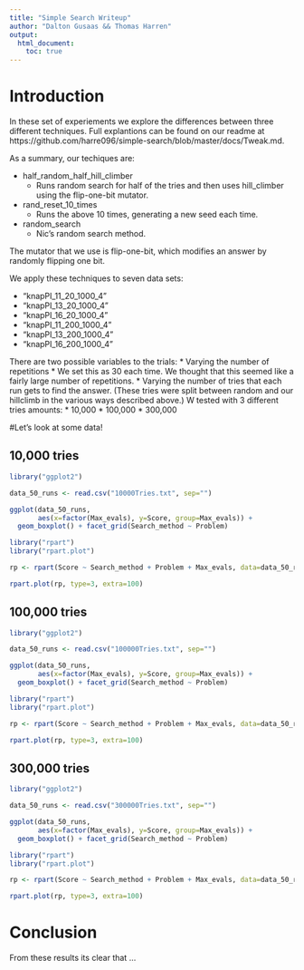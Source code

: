 ```yaml
---
title: "Simple Search Writeup"
author: "Dalton Gusaas && Thomas Harren"
output: 
  html_document:
    toc: true
---
```


# Introduction

In these set of experiements we explore the differences between three different techniques. Full explantions can be found on our readme at https://github.com/harre096/simple-search/blob/master/docs/Tweak.md. 

As a summary, our techiques are: 

* half_random_half_hill_climber
    * Runs random search for half of the tries and then uses hill_climber using the flip-one-bit mutator. 
* rand_reset_10_times
    * Runs the above 10 times, generating a new seed each time.
* random_search
    * Nic's random search method.

The mutator that we use is flip-one-bit, which modifies an answer by randomly flipping one bit.

We apply these techniques to seven data sets: 

* "knapPI_11_20_1000_4" 
* "knapPI_13_20_1000_4" 
* "knapPI_16_20_1000_4"
* "knapPI_11_200_1000_4" 
* "knapPI_13_200_1000_4"
* "knapPI_16_200_1000_4"


There are two possible variables to the trials:
* Varying the number of repetitions
    * We set this as 30 each time. We thought that this seemed like a fairly large number of repetitions.
* Varying the number of tries that each run gets to find the answer. (These tries were split between random and our hillclimb in the various ways described above.) W tested with 3 different tries amounts:
    * 10,000
    * 100,000
    * 300,000
    
#Let's look at some data!

## 10,000 tries
```r
library("ggplot2")

data_50_runs <- read.csv("10000Tries.txt", sep="")

ggplot(data_50_runs, 
       aes(x=factor(Max_evals), y=Score, group=Max_evals)) + 
  geom_boxplot() + facet_grid(Search_method ~ Problem)
```

```r
library("rpart")
library("rpart.plot")

rp <- rpart(Score ~ Search_method + Problem + Max_evals, data=data_50_runs)

rpart.plot(rp, type=3, extra=100)
```

## 100,000 tries
```r
library("ggplot2")

data_50_runs <- read.csv("100000Tries.txt", sep="")

ggplot(data_50_runs, 
       aes(x=factor(Max_evals), y=Score, group=Max_evals)) + 
  geom_boxplot() + facet_grid(Search_method ~ Problem)
```

```r
library("rpart")
library("rpart.plot")

rp <- rpart(Score ~ Search_method + Problem + Max_evals, data=data_50_runs)

rpart.plot(rp, type=3, extra=100)
```

## 300,000 tries
```r
library("ggplot2")

data_50_runs <- read.csv("300000Tries.txt", sep="")

ggplot(data_50_runs, 
       aes(x=factor(Max_evals), y=Score, group=Max_evals)) + 
  geom_boxplot() + facet_grid(Search_method ~ Problem)
```

```r
library("rpart")
library("rpart.plot")

rp <- rpart(Score ~ Search_method + Problem + Max_evals, data=data_50_runs)

rpart.plot(rp, type=3, extra=100)
```

# Conclusion

From these results its clear that ...